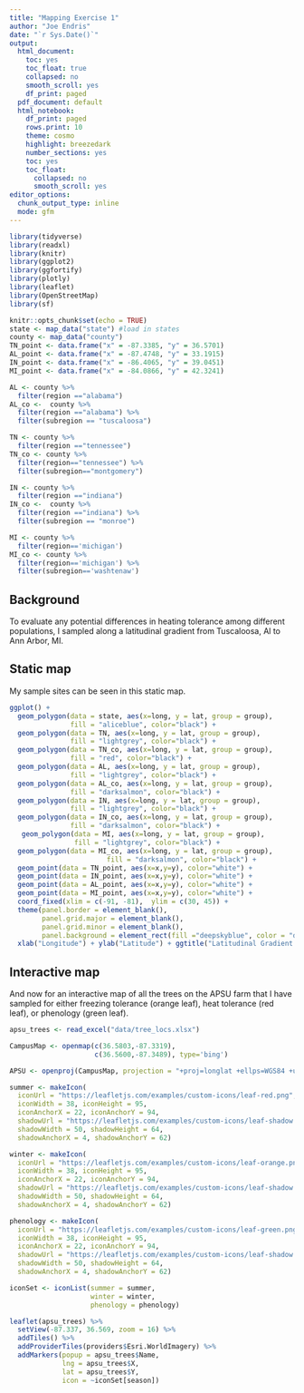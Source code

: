 ```yaml
---
title: "Mapping Exercise 1"
author: "Joe Endris"
date: "`r Sys.Date()`"
output:
  html_document:
    toc: yes
    toc_float: true
    collapsed: no
    smooth_scroll: yes
    df_print: paged
  pdf_document: default
  html_notebook:
    df_print: paged
    rows.print: 10
    theme: cosmo
    highlight: breezedark
    number_sections: yes
    toc: yes
    toc_float: 
      collapsed: no
      smooth_scroll: yes
editor_options:
  chunk_output_type: inline
  mode: gfm
---
```


```r
library(tidyverse)
library(readxl)
library(knitr)
library(ggplot2)
library(ggfortify)
library(plotly)
library(leaflet)
library(OpenStreetMap)
library(sf)

```

```r
knitr::opts_chunk$set(echo = TRUE)
state <- map_data("state") #load in states
county <- map_data("county")
TN_point <- data.frame("x" = -87.3385, "y" = 36.5701)
AL_point <- data.frame("x" = -87.4748, "y" = 33.1915)
IN_point <- data.frame("x" = -86.4065, "y" = 39.0451) 
MI_point <- data.frame("x" = -84.0866, "y" = 42.3241)

AL <- county %>%
  filter(region =="alabama")
AL_co <-  county %>%
  filter(region =="alabama") %>%
  filter(subregion == "tuscaloosa")

TN <- county %>%
  filter(region =="tennessee")
TN_co <- county %>% 
  filter(region=="tennessee") %>% 
  filter(subregion=="montgomery")

IN <- county %>%
  filter(region =="indiana")
IN_co <-  county %>%
  filter(region =="indiana") %>%
  filter(subregion == "monroe")

MI <- county %>%
  filter(region=='michigan')
MI_co <- county %>%
  filter(region=='michigan') %>%
  filter(subregion=='washtenaw')

```
## Background
To evaluate any potential differences in heating tolerance among different populations, I sampled along a latitudinal gradient from Tuscaloosa, Al to Ann Arbor, MI.

## Static map
My sample sites can be seen in this static map.
```r
ggplot() + 
  geom_polygon(data = state, aes(x=long, y = lat, group = group),
               fill = "aliceblue", color="black") + 
  geom_polygon(data = TN, aes(x=long, y = lat, group = group),
               fill = "lightgrey", color="black") + 
  geom_polygon(data = TN_co, aes(x=long, y = lat, group = group),
               fill = "red", color="black") + 
  geom_polygon(data = AL, aes(x=long, y = lat, group = group),
               fill = "lightgrey", color="black") +
  geom_polygon(data = AL_co, aes(x=long, y = lat, group = group),
               fill = "darksalmon", color="black") + 
  geom_polygon(data = IN, aes(x=long, y = lat, group = group),
               fill = "lightgrey", color="black") + 
  geom_polygon(data = IN_co, aes(x=long, y = lat, group = group),
               fill = "darksalmon", color="black") + 
   geom_polygon(data = MI, aes(x=long, y = lat, group = group),
                fill = "lightgrey", color="black") + 
  geom_polygon(data = MI_co, aes(x=long, y = lat, group = group),
                        fill = "darksalmon", color="black") + 
  geom_point(data = TN_point, aes(x=x,y=y), color="white") +
  geom_point(data = IN_point, aes(x=x,y=y), color="white") +
  geom_point(data = AL_point, aes(x=x,y=y), color="white") +
  geom_point(data = MI_point, aes(x=x,y=y), color="white") +
  coord_fixed(xlim = c(-91, -81),  ylim = c(30, 45)) + 
  theme(panel.border = element_blank(),
        panel.grid.major = element_blank(),
        panel.grid.minor = element_blank(),
        panel.background = element_rect(fill ="deepskyblue", color = "deepskyblue"))+
  xlab("Longitude") + ylab("Latitude") + ggtitle("Latitudinal Gradient Study Sites")
```

## Interactive map

And now for an interactive map of all the trees on the APSU farm that I have sampled for either freezing tolerance (orange leaf), heat tolerance (red leaf), or phenology (green leaf).

```r
apsu_trees <- read_excel("data/tree_locs.xlsx")

CampusMap <- openmap(c(36.5803,-87.3319),
                     c(36.5600,-87.3489), type='bing')

APSU <- openproj(CampusMap, projection = "+proj=longlat +ellps=WGS84 +units=m +no_defs")

summer <- makeIcon(
  iconUrl = "https://leafletjs.com/examples/custom-icons/leaf-red.png",
  iconWidth = 38, iconHeight = 95,
  iconAnchorX = 22, iconAnchorY = 94,
  shadowUrl = "https://leafletjs.com/examples/custom-icons/leaf-shadow.png",
  shadowWidth = 50, shadowHeight = 64,
  shadowAnchorX = 4, shadowAnchorY = 62)

winter <- makeIcon(
  iconUrl = "https://leafletjs.com/examples/custom-icons/leaf-orange.png",
  iconWidth = 38, iconHeight = 95,
  iconAnchorX = 22, iconAnchorY = 94,
  shadowUrl = "https://leafletjs.com/examples/custom-icons/leaf-shadow.png",
  shadowWidth = 50, shadowHeight = 64,
  shadowAnchorX = 4, shadowAnchorY = 62)

phenology <- makeIcon(
  iconUrl = "https://leafletjs.com/examples/custom-icons/leaf-green.png",
  iconWidth = 38, iconHeight = 95,
  iconAnchorX = 22, iconAnchorY = 94,
  shadowUrl = "https://leafletjs.com/examples/custom-icons/leaf-shadow.png",
  shadowWidth = 50, shadowHeight = 64,
  shadowAnchorX = 4, shadowAnchorY = 62)

iconSet <- iconList(summer = summer,
                    winter = winter,
                    phenology = phenology)

leaflet(apsu_trees) %>% 
  setView(-87.337, 36.569, zoom = 16) %>%
  addTiles() %>% 
  addProviderTiles(providers$Esri.WorldImagery) %>%
  addMarkers(popup = apsu_trees$Name,
             lng = apsu_trees$X, 
             lat = apsu_trees$Y,
             icon = ~iconSet[season])
```
